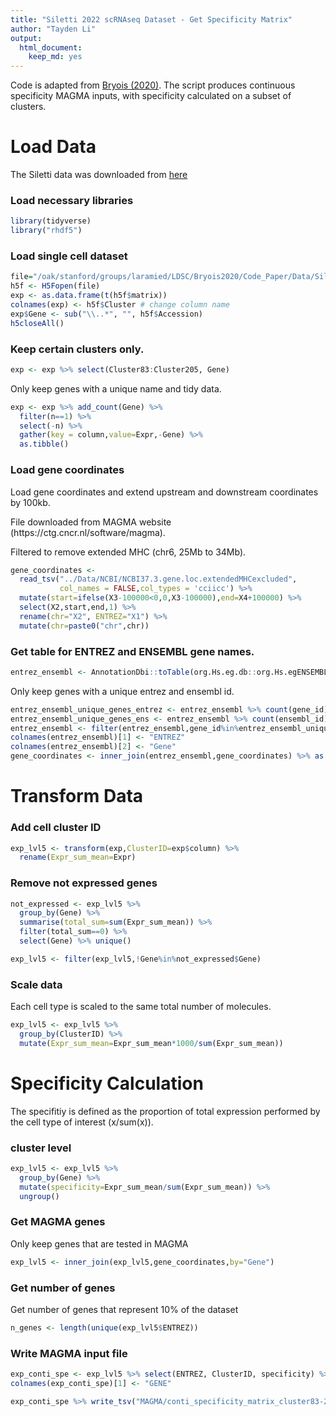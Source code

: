 ```yaml
---
title: "Siletti 2022 scRNAseq Dataset - Get Specificity Matrix"
author: "Tayden Li"
output:
  html_document:
    keep_md: yes
---
```


Code is adapted from [Bryois (2020)](https://github.com/jbryois/scRNA_disease/tree/master).
The script produces continuous specificity MAGMA inputs, with specificity calculated on a subset of clusters.

# Load Data

The Siletti data was downloaded from [here](https://github.com/linnarsson-lab/adult-human-brain)

### Load necessary libraries

```r
library(tidyverse)
library("rhdf5")
```

### Load single cell dataset

```r
file="/oak/stanford/groups/laramied/LDSC/Bryois2020/Code_Paper/Data/Siletti/Siletti_L2-cluster-log1p_matrix.h5"
h5f <- H5Fopen(file)
exp <- as.data.frame(t(h5f$matrix))
colnames(exp) <- h5f$Cluster # change column name
exp$Gene <- sub("\\..*", "", h5f$Accession)
h5closeAll()
```

### Keep certain clusters only.

```r
exp <- exp %>% select(Cluster83:Cluster205, Gene)
```


Only keep genes with a unique name and tidy data.

```r
exp <- exp %>% add_count(Gene) %>% 
  filter(n==1) %>%
  select(-n) %>%
  gather(key = column,value=Expr,-Gene) %>%
  as.tibble()
```

### Load gene coordinates

Load gene coordinates and extend upstream and downstream coordinates by 100kb.

File downloaded from MAGMA website (https://ctg.cncr.nl/software/magma).

Filtered to remove extended MHC (chr6, 25Mb to 34Mb).

```r
gene_coordinates <- 
  read_tsv("../Data/NCBI/NCBI37.3.gene.loc.extendedMHCexcluded",
           col_names = FALSE,col_types = 'cciicc') %>%
  mutate(start=ifelse(X3-100000<0,0,X3-100000),end=X4+100000) %>%
  select(X2,start,end,1) %>% 
  rename(chr="X2", ENTREZ="X1") %>% 
  mutate(chr=paste0("chr",chr))
```


### Get table for ENTREZ and ENSEMBL gene names.

```r
entrez_ensembl <- AnnotationDbi::toTable(org.Hs.eg.db::org.Hs.egENSEMBL)
```

Only keep genes with a unique entrez and ensembl id.

```r
entrez_ensembl_unique_genes_entrez <- entrez_ensembl %>% count(gene_id) %>% filter(n==1)
entrez_ensembl_unique_genes_ens <- entrez_ensembl %>% count(ensembl_id) %>% filter(n==1)
entrez_ensembl <- filter(entrez_ensembl,gene_id%in%entrez_ensembl_unique_genes_entrez$gene_id & ensembl_id %in% entrez_ensembl_unique_genes_ens$ensembl_id)
colnames(entrez_ensembl)[1] <- "ENTREZ"
colnames(entrez_ensembl)[2] <- "Gene"
gene_coordinates <- inner_join(entrez_ensembl,gene_coordinates) %>% as.tibble()
```



# Transform Data

### Add cell cluster ID

```r
exp_lvl5 <- transform(exp,ClusterID=exp$column) %>%
  rename(Expr_sum_mean=Expr)
```

### Remove not expressed genes

```r
not_expressed <- exp_lvl5 %>% 
  group_by(Gene) %>% 
  summarise(total_sum=sum(Expr_sum_mean)) %>% 
  filter(total_sum==0) %>% 
  select(Gene) %>% unique() 

exp_lvl5 <- filter(exp_lvl5,!Gene%in%not_expressed$Gene)
```

### Scale data

Each cell type is scaled to the same total number of molecules. 

```r
exp_lvl5 <- exp_lvl5 %>% 
  group_by(ClusterID) %>% 
  mutate(Expr_sum_mean=Expr_sum_mean*1000/sum(Expr_sum_mean))
```


# Specificity Calculation

The specifitiy is defined as the proportion of total expression performed by the cell type of interest (x/sum(x)).

### cluster level

```r
exp_lvl5 <- exp_lvl5 %>% 
  group_by(Gene) %>% 
  mutate(specificity=Expr_sum_mean/sum(Expr_sum_mean)) %>% 
  ungroup()
```

### Get MAGMA genes

Only keep genes that are tested in MAGMA

```r
exp_lvl5 <- inner_join(exp_lvl5,gene_coordinates,by="Gene")
```

### Get number of genes

Get number of genes that represent 10% of the dataset

```r
n_genes <- length(unique(exp_lvl5$ENTREZ))
```

### Write MAGMA input file

```r
exp_conti_spe <- exp_lvl5 %>% select(ENTREZ, ClusterID, specificity) %>% spread(ClusterID, specificity)
colnames(exp_conti_spe)[1] <- "GENE"
```

```r
exp_conti_spe %>% write_tsv("MAGMA/conti_specificity_matrix_cluster83-205_excitatory-cortical-amygdala-hippocampal.txt")
```
